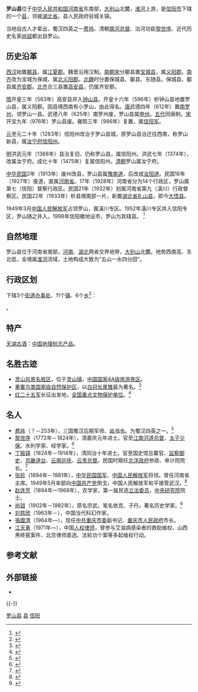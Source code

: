 {{Infobox China County
|name =  罗山县
|shortname = 
|nickname = 
|usedname = 
|nameorigin =
|image_city = 
|image_caption =
|image_map = 
|map_caption = 
|class = [[县|县]]
|Belong = [[河南省|河南省]][[信阳市|信阳市]]
|leader_title = [[县长|县长]]
|leader_name = 许远福
|leader_title1 = 
|leader_name1 = 
|established_title = 
|established_date =  
|area_total =  2077<ref name="mark1">{{cite web |language = zh-cn |url = http://www.luoshan.gov.cn/html/5842.html |title = 罗山县情概况 |accessdate = 2016-04-12 |archive-url = https://web.archive.org/web/20160502154551/http://www.luoshan.gov.cn/html/5842.html |archive-date = 2016-05-02 |dead-url = yes }}</ref>
|population_total = 75<ref name ="mark1"></ref>
|population_as_of =2015
|population_density = 
|dialect =[[中原官话|中原官话]]
|GDP =  160.1亿<ref>{{cite web |language = zh-cn |url = http://www.luoshan.gov.cn/html/2016322057986.html |title = 罗山县2016年政府工作报告 |accessdate = 2016-03-22 |archive-url = https://web.archive.org/web/20161128214819/http://www.luoshan.gov.cn/html/2016322057986.html |archive-date = 2016-11-28 |dead-url = yes }}</ref>
|GDP_as_of =  2015
|GDPPC =  
|areacode = 0376 
|postcode = 464200
|carlicense = 豫S
|admini_division_code = 411521
|tree = 
|flower = 
|web =http://www.luoshan.gov.cn/
|footnotes = 
}}

'''罗山县'''位于[[中华人民共和国|中华人民共和国]][[河南省|河南省]]东南部，[[大别山|大别山]]北麓，[[淮河|淮河]]上游，是[[信阳市|信阳市]]下辖的一个[[县|县]]，邻接[[湖北省|湖北省]]。县人民政府驻城关镇。

当地自古人才辈出，蜀汉四英之一[[费祎|费祎]]、清朝[[南河总督|南河总督]]、治河功臣[[黎世序|黎世序]]、近代历史名家[[尚钺|尚钺]]都出自罗山。

== 历史沿革 ==
[[西汉|西汉]]始置[[鄳县|鄳县]]，属[[江夏郡|江夏郡]]。魏晋沿用汉制。[[南朝宋|南朝宋]]分鄳县置[[宝城县|宝城县]]，属[[义阳郡|义阳郡]]。[[南齐|南齐]]改为宝城为保城，属[[北义阳郡|北义阳郡]]。[[北魏|北魏]]时分置保城县、鄳县、东随县。保城县、鄳县属[[齐安郡|齐安郡]]。[[北齐|北齐]]合三县置[[高安县|高安县]]，仍属齐安郡。

[[隋朝|隋]]开皇三年（583年）高安县并入[[钟山县|钟山县]]。开皇十六年（596年）析钟山县地置罗山县，属义阳郡。因县境西南有小罗山，由此得名。[[唐朝|唐]]武德四年（612年）置[[南罗州|南罗州]]，领罗山一县。武德八年（625年）南罗州废，罗山县属[[申州|申州]]。[[五代|五代]]同唐制。[[宋朝|宋]]开宝九年（976年）罗山县废。雍熙三年（986年）复置，属[[信阳军|信阳军]]。

[[元朝|元]]至元二十年（1283年）信阳州改治于罗山县城，原罗山县治迁往西南，称罗山新县，属[[汝宁府|汝宁府]][[信阳州|信阳州]]。

[[明朝|明]]洪武元年（1368年）县治复旧，仍称罗山县，属信阳州。洪武七年（1374年），改属汝宁府。成化十年（1475年）复属信阳州。[[清朝|清朝]]罗山属汝宁府。

[[中华民国|中华民国]]2年（1913年）废州改县，罗山县属[[豫南道|豫南道]]，后改成[[汝阳道|汝阳道]]。民国16年（1927年）废道，直属[[河南省|河南省]]。17年（1928年）河南省分为14个行政区，罗山属第七（信阳）督察行政区。民国21年（1932年）划属河南省第九（潢川）行政督察区。民国22年（1933年）析县境南部一片，新置[[湖北省_(中華民國)|湖北省]][[礼山县_(中华民国)|礼山县]]，即今[[大悟县|大悟县]]。

1949年3月[[中国人民解放军|中国人民解放军]]占领罗山，属潢川专区。1952年潢川专区并入信阳专区，罗山随之并入。1998年信阳撤地设市，罗山为其辖县。
<ref>{{cite web | language = zh-cn | publisher = 罗山县人民政府 | title = 罗山行政区划的历史变革 | url = http://www.luoshan.gov.cn/html/2009325248924128.html | author =  | date =  | accessdate = 2010-07-12 | archive-url = https://web.archive.org/web/20101211155555/http://www.luoshan.gov.cn/html/2009325248924128.html | archive-date = 2010-12-11 | dead-url = yes }}</ref>

== 自然地理 ==
罗山县位于河南省南部，[[河南|河南]]、[[湖北|湖北]]两省交界地带，[[大别山|大别山]]北麓。地势西南高、东北低，全境属[[淮河|淮河]]流域，土地构成大致为“五山一水四分田”。

== 行政区划 ==
{{PAGENAMEBASE}}下辖3个[[街道办事处|街道办事处]]、11个[[行政建制镇|镇]]、6个[[乡_(中华人民共和国)|乡]]<ref>{{PRC admin/ref sgc|41/15/21}}</ref>：

{{PRC admin/children|41/15/21}}。

==特产==
[[天湖古酒|天湖古酒]]：[[中国地理标志产品|中国地理标志产品]]。

== 名胜古迹 ==

*[[信阳灵山风景名胜区|灵山风景名胜区]]，位于[[灵山镇_(罗山县)|灵山镇]]，[[中国国家4A级旅游景区|中国国家4A级旅游景区]]。
*[[河南董寨鸟类国家级自然保护区|董寨鸟类国家级自然保护区]]，以[[白冠长尾雉|白冠长尾雉]]最为著名。<ref>{{cite web| language =zh-cn| publisher =董寨保护区| title =董寨国家级自然保护区简介| url =http://www.dongzhai.com/News_View.asp?NewsID=56| author =| date =| accessdate =2010-07-12| deadurl =yes| archiveurl =https://web.archive.org/web/20091009220455/http://www.dongzhai.com/News_View.asp?NewsID=56| archivedate =2009-10-09}}</ref>
*[[红二十五军|红二十五军]]长征出发地，[[河南全国重点文物保护单位列表|全国重点文物保护单位]]。<ref>{{cite web| language =zh-cn| publisher =中国文化遗产网| title =第四批全国重点文物保护单位| url =http://www.cchmi.com/tabid/228/InfoID/666/Default.aspx| author =| date =| accessdate =2010-07-12| deadurl =yes| archiveurl =https://web.archive.org/web/20140418234705/http://www.cchmi.com/tabid/228/InfoID/666/Default.aspx| archivedate =2014-04-18}}</ref>
== 名人 ==
*[[费祎|费祎]]（？－253年），三国蜀汉后期军师、[[尚书令|尚书令]]。为蜀汉四英之一。<ref>{{cite book | language = zh-hant | author = [[陈寿|陈寿]] | coauthors =  | title = 三國志 蜀書十四 蔣琬費禕姜維傳 | url = http://zh.wikisource.org/wiki/三國志/卷44#.E8.B2.BB.E7.A6.95 | date =  | location =  | publisher =  | id =  | isbn =  | pages =  | access-date = 2022-02-08 | archive-date = 2021-03-08 | archive-url = https://web.archive.org/web/20210308105156/https://zh.wikisource.org/wiki/%E4%B8%89%E5%9C%8B%E5%BF%97/%E5%8D%B744#.E8.B2.BB.E7.A6.95 | dead-url = no }}</ref>
*[[黎世序|黎世序]]（1772年－1824年），清嘉庆元年进士。官至[[江南河道总督|江南河道总督]]、[[太子少保|太子少保]]。水利学家、经学家。<ref>{{cite book | language = zh-hant | author =  | coauthors =  | title = 清史稿 卷三百六十·列传一百四十七 | url = http://www.njmuseum.com/rbbook/gb/25/qingshigao/qsg360.html | date =  | location =  | publisher =  | id =  | isbn =  | pages =  | access-date = 2010-07-12 | archive-date = 2020-08-23 | archive-url = https://web.archive.org/web/20200823124213/http://www.njmuseum.com/rbbook/gb/25/qingshigao/qsg360.html | dead-url = no }}</ref>
*[[丁振铎|丁振铎]]（1824年－1914年），清同治十年进士。官至国史馆总纂官、[[监察御史|监察御史]]、[[京畿道台|京畿道台]]、[[云南巡抚|云南巡抚]]、[[云贵总督|云贵总督]]。民国时期任[[北洋政府|北洋政府]]参政、审计院院长。<ref>{{cite web| language =zh-cn| publisher =罗山县档案信息网| title =罗山历史名人—丁振铎| url =http://www.hnlsda.gov.cn/shownews.asp?id=324| author =| date =| accessdate =2010-07-12}}{{dead link|date=2018年1月 |bot=InternetArchiveBot |fix-attempted=yes }}</ref>
*[[张轸|张轸]]（1894年－1981年），[[中华民国国军|中华民国国军]]、[[中国人民解放军|中国人民解放军]]将领。曾任河南省主席。1949年5月率部向[[中国共产党|中国共产党]]倒戈，中国人民解放军和平接管武汉。<ref>{{cite book | language = zh-cn | author =  | coauthors =  | title = 毛泽东文集 第五卷 多方调动敌人，创造歼敌机会 | url = http://cpc.people.com.cn/GB/69112/70190/70197/70359/4769275.html | date =  | location =  | publisher =  | id =  | isbn =  | pages =  | access-date = 2010-07-12 | archive-date = 2020-08-23 | archive-url = https://web.archive.org/web/20200823124217/http://cpc.people.com.cn/GB/69112/70190/70197/70359/4769275.html | dead-url = no }}</ref>
*[[赵连芳|赵连芳]]（1894年—1968年），农学家，第一届民选[[立法委员|立法委员]]，[[中央研究院|中央研究院]]院士。
*[[尚钺|尚钺]]（1902年－1982年），原名宗武，笔名依克、子丹。著名历史学家。<ref>{{cite web | language = zh-cn | publisher = 河南省人民政府 | title = 河南名人 尚钺 | url = http://www.henan.gov.cn/hngk/system/2006/08/30/010003789.shtml | author =  | date =  | accessdate = 2010-07-12 | archive-date = 2007-09-27 | archive-url = https://web.archive.org/web/20070927064928/http://www.henan.gov.cn/hngk/system/2006/08/30/010003789.shtml | dead-url = no }}</ref>
*[[刘慈欣|刘慈欣]]（1963年－），中国当代科幻作家。
*[[張國清|張國清]]（1964年—），现任[[中共重庆市委|中共重庆市委]]副书记、[[重庆市人民政府|重庆市人民政府]]市长。
*[[江天勇|江天勇]]（1971年—），中国[[人权律师|人权律师]]，曾参与艾滋病感染者的救助维权、山西黑砖窑案件、北京律师直选、法轮功个案等多起维权行动。

== 参考文献 ==
{{reflist}}

== 外部链接 ==
* {{Official website|http://www.luoshan.gov.cn/|name=罗山县人民政府}}

{{-}}
{{Geographic Location
 | 西北 = 
 | 北 = [[正阳县|正阳县]]
 | 東北 = [[息县|息县]]
 | 西 = [[信阳市|信阳市]][[平桥区|平桥区]]
 | 中央 = 罗山县
 | 東 = [[光山县|光山县]]
 | 東南 = [[新县|新县]]
 | 西南 = 信阳市[[浉河区|浉河区]]
 | 南 = [[湖北省|湖北省]][[大悟县|大悟县]]
}}

{{罗山县行政区划}}
{{信阳市行政区划}}
{{河南行政区划}}

[[Category:罗山县|]]
[[Category:信阳区县|县]]
[[Category:河南省县份|信阳]]
